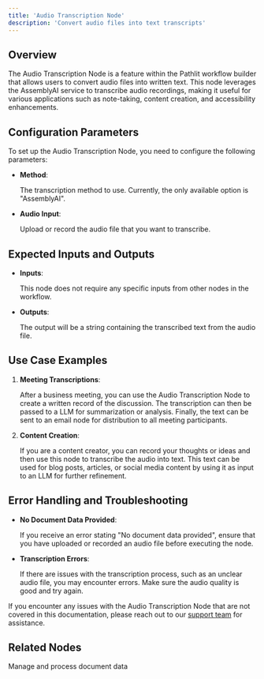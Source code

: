```yaml
---
title: 'Audio Transcription Node'
description: 'Convert audio files into text transcripts'
---
```


## Overview
The Audio Transcription Node is a feature within the Pathlit workflow builder that allows users to convert audio files into written text. This node leverages the AssemblyAI service to transcribe audio recordings, making it useful for various applications such as note-taking, content creation, and accessibility enhancements.

## Configuration Parameters

To set up the Audio Transcription Node, you need to configure the following parameters:

* **Method**:

    The transcription method to use. Currently, the only available option is "AssemblyAI".

* **Audio Input**:

    Upload or record the audio file that you want to transcribe.

## Expected Inputs and Outputs
- **Inputs**:

  This node does not require any specific inputs from other nodes in the workflow.

- **Outputs**:

  The output will be a string containing the transcribed text from the audio file.

## Use Case Examples
1. **Meeting Transcriptions**:

    After a business meeting, you can use the Audio Transcription Node to create a written record of the discussion. The transcription can then be passed to a LLM for summarization or analysis. Finally, the text can be sent to an email node for distribution to all meeting participants.

2. **Content Creation**:

    If you are a content creator, you can record your thoughts or ideas and then use this node to transcribe the audio into text. This text can be used for blog posts, articles, or social media content by using it as input to an LLM for further refinement.

## Error Handling and Troubleshooting
- **No Document Data Provided**:

    If you receive an error stating "No document data provided", ensure that you have uploaded or recorded an audio file before executing the node.

- **Transcription Errors**:

    If there are issues with the transcription process, such as an unclear audio file, you may encounter errors. Make sure the audio quality is good and try again.

If you encounter any issues with the Audio Transcription Node that are not covered in this documentation, please reach out to our [support team](mailto:dev@pathlit.ai) for assistance.

## Related Nodes
<CardGroup>
  <Card
    title="Document Data Node"
    href="/pathways/document-data"
  >
    Manage and process document data
  </Card>
</CardGroup>